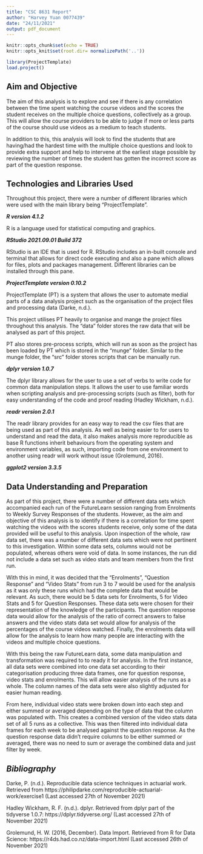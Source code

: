 ```yaml
---
title: "CSC 8631 Report"
author: "Harvey Yuan 0077439"
date: "24/11/2021"
output: pdf_document
---
```


```r
knitr::opts_chunk$set(echo = TRUE)
knitr::opts_knit$set(root.dir= normalizePath('..'))
```

```r
library(ProjectTemplate)
load.project()
```

## Aim and Objective

The aim of this analysis is to explore and see if there is any correlation between the time spent watching the course videos and the scores the student receives on the multiple choice questions, collectively as a group. This will allow the course providers to be able to judge if more or less parts of the course should use videos as a medium to teach students.

In addition to this, this analysis will look to find the students that are having/had the hardest time with the multiple choice questions and look to provide extra support and help to intervene at the earliest stage possible by reviewing the number of times the student has gotten the incorrect score as part of the question response.

## Technologies and Libraries Used

Throughout this project, there were a number of different libraries which were used with the main library being "ProjectTemplate".

***R version 4.1.2 ***

R is a language used for statistical computing and graphics. 

***RStudio 2021.09.01 Build 372***

RStudio is an IDE that is used for R. RStudio includes an in-built console and terminal that allows for direct code executing and also a pane which allows for files, plots and packages management. Different libraries can be installed through this pane.

***ProjectTemplate version 0.10.2 ***

ProjectTemplate (PT) is a system that allows the user to automate medial parts of a data analysis project such as the organisation of the project files and processing data (Darke, n.d.).

This project utilises PT heavily to organise and mange the project files throughout this analysis. The "data" folder stores the raw data that will be analysed as part of this project.

PT also stores pre-process scripts, which will run as soon as the project has been loaded by PT which is stored in the "munge" folder. Similar to the munge folder, the "src" folder stores scripts that can be manually run.

***dplyr version 1.0.7 ***

The dplyr library allows for the user to use a set of verbs to write code for common data manipulation steps. It allows the user to use familiar words when scripting analysis and pre-processing scripts (such as filter), both for easy understanding of the code and proof reading (Hadley Wickham, n.d.).
\newpage

***readr version 2.0.1 ***

The readr library provides for an easy way to read the csv files that are being used as part of this analysis. As well as being easier to for users to understand and read the data, it also makes analysis more reproducible as base R functions inherit behaviours from the operating system and environment variables, as such, importing code from one environment to another using readr will work without issue (Grolemund, 2016).

***ggplot2 version 3.3.5***




## Data Understanding and Preparation

As part of this project, there were a number of different data sets which accompanied each run of the FutureLearn session ranging from Enrolments to Weekly Survey Responses of the students. 
However, as the aim and objective of this analysis is to identify if there is a correlation for time spent watching the videos with the scores students receive, only some of the data provided will be useful to this analysis. Upon inspection of the whole, raw data set, there was a number of different data sets which were not pertinent to this investigation. Within some data sets, columns would not be populated, whereas others were void of data. In some instances, the run did not include a data set such as video stats and team members from the first run. 

With this in mind, it was decided that the "Enrolments", "Question Response" and "Video Stats" from run 3 to 7 would be used for the analysis as it was only these runs which had the complete data that would be relevant. As such, there would be 5 data sets for Enrolments, 5 for Video Stats and 5 for Question Responses. These data sets were chosen for their representation of the knowledge of the participants. The question response data would allow for the analysis of the ratio of correct answers to false answers and the video stats data set would allow for analysis of the percentages of the course videos watched. Finally, the enrolments data will allow for the analysis to learn how many people are interacting with the videos and multiple choice questions.

With this being the raw FutureLearn data, some data manipulation and transformation was required to to ready it for analysis. In the first instance, all data sets were combined into one data set according to their categorisation producing three data frames, one for question response, video stats and enrolments. This will allow easier analysis of the runs as a whole. The column names of the data sets were also slightly adjusted for easier human reading. 

From here, individual video stats were broken down into each step and either summed or averaged depending on the type of data that the column was populated with. This creates a combined version of the video stats data set of all 5 runs as a collective. This was then filtered into individual data frames for each week to be analysed against the question response. As the question response data didn't require columns to be either summed or averaged, there was no need to sum or average the combined data and just filter by week. 




































\newpage
## *Bibliography*

Darke, P. (n.d.). Reproducible data science techniques in actuarial work. Retrieved from https://philipdarke.com/reproducible-actuarial-work/exercise1 (Last accessed 27th of November 2021)

Hadley Wickham, R. F. (n.d.). dplyr. Retrieved from dplyr part of the tidyverse 1.0.7: https://dplyr.tidyverse.org/ (Last accessed 27th of November 2021)

Grolemund, H. W. (2016, December). Data Import. Retrieved from R for Data Science: https://r4ds.had.co.nz/data-import.html (Last accessed 26th of November 2021)


